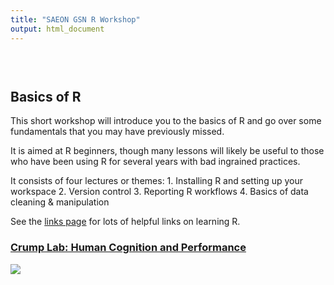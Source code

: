 ```yaml
---
title: "SAEON GSN R Workshop"
output: html_document
---
```


<style type="text/css">
.title {
  display: none;
}

#getting-started img {
  margin-right: 10px;
}

</style>

<div class="row" style="padding-top: 30px;">
<div class="col-sm-6">

# Basics of R

This short workshop will introduce you to the basics of R and go over some fundamentals that you may have previously missed. 

It is aimed at R beginners, though many lessons will likely be useful to those who have been using R for several years with bad ingrained practices. 

It consists of four lectures or themes:
1. Installing R and setting up your workspace
2. Version control
3. Reporting R workflows
4. Basics of data cleaning & manipulation

See the [links page](https://jdmwhite.github.io/SAEON_GSN_R/Links.html) for lots of helpful links on learning R.


</div>
<div class="col-sm-6">

### [Crump Lab: Human Cognition and Performance](https://crumplab.github.io)

<a href = "https://crumplab.github.io">
![](images/logo.png)
</a>
</div>
